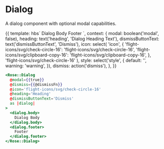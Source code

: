 
<Meta title="Rose/Dialog" component="Dialog" />

# Dialog

A dialog component with optional modal capabilities.

<Preview>
  <Story name="Dialog" height="15rem">
    {{
      template: hbs`
      <Rose::Dialog
        @modal={{modal}}
        @dismiss={{dismiss}}
        @icon={{icon}}
        @heading={{heading}}
        @dismissButtonText={{dismissButtonText}}
        @style={{style}}
      as |dialog|>
        <dialog.body>
          Dialog Body
        </dialog.body>
        <dialog.footer>
          Footer
        </dialog.footer>
      </Rose::Dialog>
    `,
      context: {
        modal: boolean('modal', false),
        heading: text('heading', 'Dialog Heading Text'),
        dismissButtonText: text('dismissButtonText', 'Dismiss'),
        icon: select(
          'icon',
          {
            'flight-icons/svg/check-circle-16':
              'flight-icons/svg/check-circle-16',
            'flight-icons/svg/clipboard-copy-16':
              'flight-icons/svg/clipboard-copy-16',
          },
          'flight-icons/svg/check-circle-16'
        ),
        style: select('style', {
          default: '',
          warning: 'warning',
        }),
        dismiss: action('dismiss'),
      },
    }}
  </Story>
</Preview>

```handlebars
<Rose::Dialog
  @modal={{true}}
  @dismiss={{@dismissFn}}
  @icon='flight-icons/svg/check-circle-16'
  @heading='Heading'
  @dismissButtonText='Dismiss'
  as |dialog|
>
  <dialog.body>
    Dialog Body
  </dialog.body>
  <dialog.footer>
    Footer
  </dialog.footer>
</Rose::Dialog>
```
